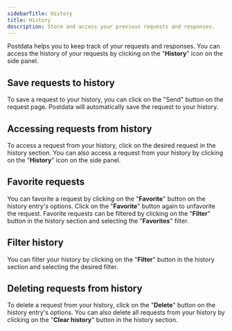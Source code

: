 ```yaml
---
sidebarTitle: History
title: History
description: Store and access your previous requests and responses.
---
```


Postdata helps you to keep track of your requests and responses. You can access the history of your requests by clicking on the "**History**" icon on the side panel.

## Save requests to history

To save a request to your history, you can click on the "Send" button on the request page. Postdata will automatically save the request to your history.

## Accessing requests from history

To access a request from your history, click on the desired request in the history section. You can also access a request from your history by clicking on the "**History**" icon on the side panel.

## Favorite requests

You can favorite a request by clicking on the "**Favorite**" button on the history entry's options. Click on the "**Favorite**" button again to unfavorite the request. Favorite requests can be filtered by clicking on the "**Filter**" button in the history section and selecting the "**Favorites**" filter.

## Filter history

You can filter your history by clicking on the "**Filter**" button in the history section and selecting the desired filter.

## Deleting requests from history

To delete a request from your history, click on the "**Delete**" button on the history entry's options. You can also delete all requests from your history by clicking on the "**Clear history**" button in the history section.
